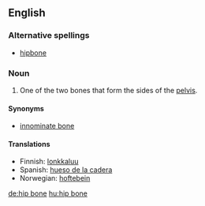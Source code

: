 {{wikipedia}}
==English==
===Alternative spellings===
*[[hipbone]]
===Noun===
{{en-noun|sg=[[hip]] [[bone]]}}

# {{context|skeleton}} One of the two bones that form the sides of the [[pelvis]].

====Synonyms====
*[[innominate bone]]

====Translations====
*Finnish: [[lonkkaluu]]
*Spanish: [[hueso de la cadera]] {{m}}
*Norwegian: [[hoftebein]]

[[de:hip bone]]
[[hu:hip bone]]